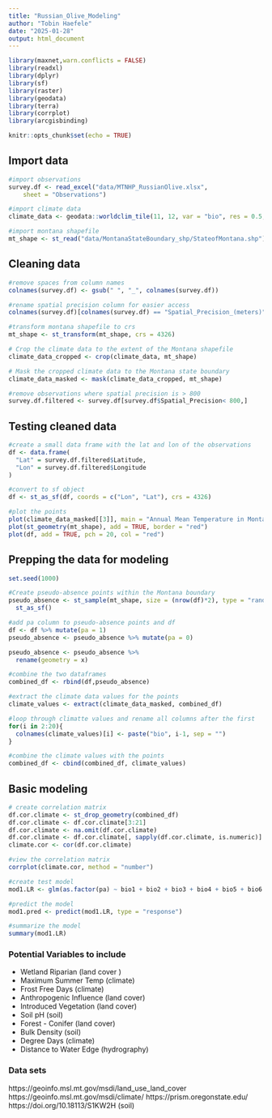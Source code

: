 ```yaml
---
title: "Russian_Olive_Modeling"
author: "Tobin Haefele"
date: "2025-01-28"
output: html_document
---
```


```r
library(maxnet,warn.conflicts = FALSE)
library(readxl)
library(dplyr)
library(sf)
library(raster)
library(geodata)
library(terra)
library(corrplot)
library(arcgisbinding)

knitr::opts_chunk$set(echo = TRUE)
```

## Import data

```r
#import observations
survey.df <- read_excel("data/MTNHP_RussianOlive.xlsx", 
    sheet = "Observations")

#import climate data 
climate_data <- geodata::worldclim_tile(11, 12, var = "bio", res = 0.5, path = "data/") #not sure the tile is correct

#import montana shapefile
mt_shape <- st_read("data/MontanaStateBoundary_shp/StateofMontana.shp")

```

## Cleaning data
```r

#remove spaces from column names
colnames(survey.df) <- gsub(" ", "_", colnames(survey.df))

#rename spatial precision column for easier access
colnames(survey.df)[colnames(survey.df) == "Spatial_Precision_(meters)"] <- "Spatial_Precision"

#transform montana shapefile to crs
mt_shape <- st_transform(mt_shape, crs = 4326)

# Crop the climate data to the extent of the Montana shapefile
climate_data_cropped <- crop(climate_data, mt_shape)

# Mask the cropped climate data to the Montana state boundary
climate_data_masked <- mask(climate_data_cropped, mt_shape)

#remove observations where spatial precision is > 800 
survey.df.filtered <- survey.df[survey.df$Spatial_Precision< 800,]

```

## Testing cleaned data
```r

#create a small data frame with the lat and lon of the observations
df <- data.frame(
  "Lat" = survey.df.filtered$Latitude,
  "Lon" = survey.df.filtered$Longitude
)

#convert to sf object
df <- st_as_sf(df, coords = c("Lon", "Lat"), crs = 4326)

#plot the points
plot(climate_data_masked[[3]], main = "Annual Mean Temperature in Montana")
plot(st_geometry(mt_shape), add = TRUE, border = "red")
plot(df, add = TRUE, pch = 20, col = "red")


```

## Prepping the data for modeling
```r
set.seed(1000)

#Create pseudo-absence points within the Montana boundary
pseudo_absence <- st_sample(mt_shape, size = (nrow(df)*2), type = "random") %>% 
  st_as_sf()

#add pa column to pseudo-absence points and df
df <- df %>% mutate(pa = 1)
pseudo_absence <- pseudo_absence %>% mutate(pa = 0)

pseudo_absence <- pseudo_absence %>%
  rename(geometry = x)

#combine the two dataframes
combined_df <- rbind(df,pseudo_absence)

#extract the climate data values for the points
climate_values <- extract(climate_data_masked, combined_df)

#loop through climatte values and rename all columns after the first
for(i in 2:20){
  colnames(climate_values)[i] <- paste("bio", i-1, sep = "")
}

#combine the climate values with the points
combined_df <- cbind(combined_df, climate_values)
```

## Basic modeling
```r
# create correlation matrix
df.cor.climate <- st_drop_geometry(combined_df)
df.cor.climate <- df.cor.climate[3:21]
df.cor.climate <- na.omit(df.cor.climate)
df.cor.climate <- df.cor.climate[, sapply(df.cor.climate, is.numeric)]
climate.cor <- cor(df.cor.climate)

#view the correlation matrix
corrplot(climate.cor, method = "number")

#create test model
mod1.LR <- glm(as.factor(pa) ~ bio1 + bio2 + bio3 + bio4 + bio5 + bio6 + bio7 + bio8 + bio9 + bio10 + bio11 + bio12 + bio13 + bio14 + bio15 + bio16 + bio17 + bio18 + bio19, data = combined_df, family = binomial)

#predict the model
mod1.pred <- predict(mod1.LR, type = "response")

#summarize the model
summary(mod1.LR)

```

### Potential Variables to include
- Wetland Riparian (land cover )
- Maximum Summer Temp (climate)
- Frost Free Days (climate)
-  Anthropogenic Influence (land cover)
- Introduced Vegetation (land cover)
- Soil pH (soil)
- Forest - Conifer (land cover)
- Bulk Density (soil)
- Degree Days (climate)
-  Distance to Water Edge (hydrography)

### Data sets 
https://geoinfo.msl.mt.gov/msdi/land_use_land_cover
https://geoinfo.msl.mt.gov/msdi/climate/
https://prism.oregonstate.edu/
https://doi.org/10.18113/S1KW2H (soil)